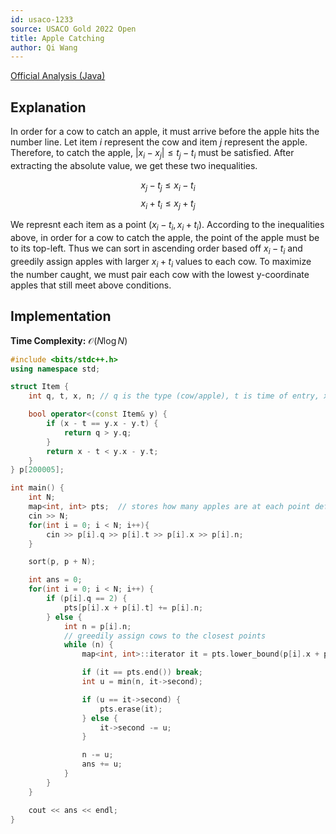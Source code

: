 ```yaml
---
id: usaco-1233
source: USACO Gold 2022 Open
title: Apple Catching
author: Qi Wang
---
```


[Official Analysis (Java)](http://www.usaco.org/current/data/sol_prob1_gold_open22.html)

## Explanation

In order for a cow to catch an apple, it must arrive before the apple hits the number line. Let item $i$ represent the cow and 
item $j$ represent the apple. Therefore, to catch the apple, $|x_i - x_j| \le t_j - t_i$ must be satisfied. After extracting the 
absolute value, we get these two inequalities.

$$
x_j - t_j \le x_i - t_i
$$
$$
x_i + t_i \le x_j + t_j
$$

We represnt each item as a point $(x_i - t_i, x_i + t_i)$. According to the inequalities above, in order for a cow to catch the 
apple, the point of the apple must be to its top-left. Thus we can sort in ascending order based off $x_i - t_i$ and greedily 
assign apples with larger $x_i + t_i$ values to each cow. To maximize the number caught, we must pair each cow with the lowest 
y-coordinate apples that still meet above conditions.

## Implementation

**Time Complexity:** $\mathcal{O}(N \log N)$

<LanguageSection>
<CPPSection>

```cpp
#include <bits/stdc++.h>
using namespace std;

struct Item {
	int q, t, x, n; // q is the type (cow/apple), t is time of entry, x is position, and n is the amount

	bool operator<(const Item& y) {
		if (x - t == y.x - y.t) {
			return q > y.q;
		}
		return x - t < y.x - y.t;
	}
} p[200005];

int main() {
	int N;
	map<int, int> pts;  // stores how many apples are at each point defined above
	cin >> N;
	for(int i = 0; i < N; i++){
		cin >> p[i].q >> p[i].t >> p[i].x >> p[i].n;
	}

	sort(p, p + N);

	int ans = 0;
	for(int i = 0; i < N; i++) {
		if (p[i].q == 2) {
			pts[p[i].x + p[i].t] += p[i].n;
		} else {
			int n = p[i].n;
			// greedily assign cows to the closest points
			while (n) {
				map<int, int>::iterator it = pts.lower_bound(p[i].x + p[i].t);

				if (it == pts.end()) break;
				int u = min(n, it->second);

				if (u == it->second) {
					pts.erase(it);
				} else {
					it->second -= u;
				}

				n -= u;
				ans += u;
			}
		}
	}

	cout << ans << endl;
}
```

</CPPSection>
</LanguageSection>
